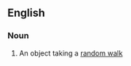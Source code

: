 ==English==

===Noun===
{{en-noun|head=[[random]] [[walker]]}}

# {{label|en|mathematics}} An object taking a [[random walk]]